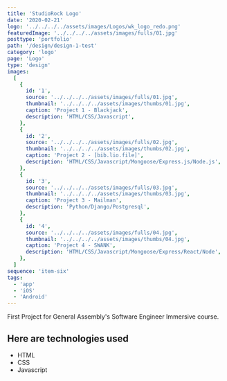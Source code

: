 ```yaml
---
title: 'StudioRock Logo'
date: '2020-02-21'
logo: '../../../../assets/images/Logos/wk_logo_redo.png'
featuredImage: '../../../../assets/images/fulls/01.jpg'
posttype: 'portfolio'
path: '/design/design-1-test'
category: 'logo'
page: 'Logo'
type: 'design'
images:
  [
    {
      id: '1',
      source: '../../../../assets/images/fulls/01.jpg',
      thumbnail: '../../../../assets/images/thumbs/01.jpg',
      caption: 'Project 1 - Blackjack',
      description: 'HTML/CSS/Javascript',
    },
    {
      id: '2',
      source: '../../../../assets/images/fulls/02.jpg',
      thumbnail: '../../../../assets/images/thumbs/02.jpg',
      caption: 'Project 2 - [bib.lio.file]',
      description: 'HTML/CSS/Javascript/Mongoose/Express.js/Node.js',
    },
    {
      id: '3',
      source: '../../../../assets/images/fulls/03.jpg',
      thumbnail: '../../../../assets/images/thumbs/03.jpg',
      caption: 'Project 3 - Mailman',
      description: 'Python/Django/Postgresql',
    },
    {
      id: '4',
      source: '../../../../assets/images/fulls/04.jpg',
      thumbnail: '../../../../assets/images/thumbs/04.jpg',
      caption: 'Project 4 - SWANK',
      description: 'HTML/CSS/Javascript/Mongoose/Express/React/Node',
    },
  ]
sequence: 'item-six'
tags:
  - 'app'
  - 'iOS'
  - 'Android'
---
```



First Project for General Assembly's Software Engineer Immersive course.

<!-- ![Blackjack Screenshot](../assets/images/fulls/01.jpg) -->

<LogoGallery />

## Here are technologies used

- HTML
- CSS
- Javascript
